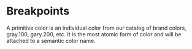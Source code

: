
<Meta title="Design Tokens/Layout/Breakpoints" />

# Breakpoints

A primitive color is an individual color from our catalog of brand colors, gray.100, gary.200, etc. It is the most atomic form of color and will be attached to a semantic color name.
